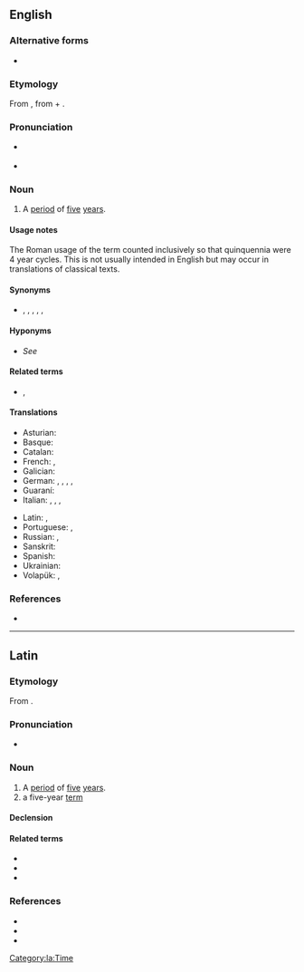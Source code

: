 ==English==
===Alternative forms===
* {{l|en|quinquennie}}

===Etymology===
From {{bor|en|la|quīnquennium}}, from {{m|la|quinquennis||[[5]]-[[year]]}} + {{m|la|-ium||''[[form]]ing [[abstract]] [[noun]]s''}}.

===Pronunciation===
* {{a|GA}} {{IPA|en|/kwɪŋˈkwɛniəm/}}
* {{a|RP}} {{IPA|en|/kwɪŋˈkwɛnɪəm/|/kwɪnˈkwɛnɪəm/}}

===Noun===
{{en-noun|s|quinquennia}}

# A [[period]] of [[five]] [[year]]s.
#: {{coord|en|annum|biennium|triennium|quadrennium|sexennium|septennium|octennium|novennium|decennium|centennium|quincentennium|millennium|decamillennium|centimillennium|millionennium}}
#: {{ux|en|During the '''quinquennium''' from 1991 to 1995, infant mortality increased.}}

====Usage notes====
The Roman usage of the term counted inclusively so that quinquennia were 4 year cycles. This is not usually intended in English but may occur in translations of classical texts.

====Synonyms====
* {{l|en|quinquenniad}}, {{l|en|quintennium}}, {{l|en|pentad}}, {{l|en|quintade}}, {{l|en|lustrum}}, {{l|en|luster}}

====Hyponyms====
* ''See'' {{l|en|quintet}}

====Related terms====
* {{sense|adj.}} {{l|en|quinquennial}}, {{l|en|quintennial}}

====Translations====
{{trans-top|period of five years}}
* Asturian: {{t+|ast|llustru}}
* Basque: {{t|eu|bosturteko}}
* Catalan: {{t+|ca|lustre|m}}
* French: {{t+|fr|quinquennat|m}}, {{t+|fr|lustre|m}}
* Galician: {{t+|gl|lustro}}
* German: {{t+|de|Lustrum|n}}, {{t|de|Fünfjahresperiode|f}}, {{t|de|Fünfjahreszeitraum|m}}, {{t+|de|Jahrfünft|n}}, {{t+|de|Quinquennium|n}}
* Guaraní: {{t|gn|poarajere}}
* Italian: {{t+|it|quinquennio|m}}, {{t+|it|lustro|m}}, {{t+|it|lustra|f}}, {{t|it|quinquennalità|f}}
{{trans-mid}}
* Latin: {{t|la|quinquennium}}, {{t|la|lūstrum|n}}
* Portuguese: {{t+|pt|lustro|m}}, {{t+|pt|quinquénio|m}}
* Russian: {{t+|ru|люстр|f}}, {{t|ru|люстрации|f}}
* Sanskrit: {{t+|sa|युग|n}}
* Spanish: {{t+|es|lustro|m}}
* Ukrainian: {{t|uk|люструм}}
* Volapük: {{t|vo|lulyel}}, {{t|vo|lulyelayubid}}
{{trans-bottom}}

===References===
* {{R:OED Online|quinquennium|n|156672|2022}}

{{cln|en|words prefixed with quinque-|words suffixed with -ium}}
{{c|en|Five|Time}}

----

==Latin==

===Etymology===
From {{m|la|quinquennis}}.

===Pronunciation===
* {{la-IPA|quīnquennium}}

===Noun===
{{la-noun|quīnquennium<2>}}

# A [[period]] of [[five]] [[year]]s.
# a five-year [[term]]

====Declension====
{{la-ndecl|quīnquennium<2>}}

====Related terms====
* {{l|la|quīnque}}
* {{l|la|quīnquennālis}}
* {{l|la|quīnquennis}}

===References===
* {{R:L&S}}
* {{R:Elementary Lewis}}
* {{R:Gaffiot}}

[[Category:la:Time]]